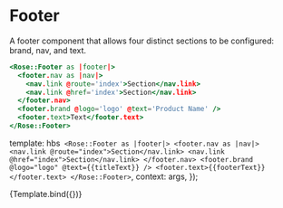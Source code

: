 
<Meta title="Rose/Footer" component="Footer" />

# Footer

A footer component that allows four distinct sections to be configured: brand, nav, and text.

```handlebars
<Rose::Footer as |footer|>
  <footer.nav as |nav|>
    <nav.link @route='index'>Section</nav.link>
    <nav.link @href='index'>Section</nav.link>
  </footer.nav>
  <footer.brand @logo='logo' @text='Product Name' />
  <footer.text>Text</footer.text>
</Rose::Footer>
```

  template: hbs`
      <Rose::Footer as |footer|>
        <footer.nav as |nav|>
          <nav.link @route="index">Section</nav.link>
          <nav.link @href="index">Section</nav.link>
        </footer.nav>
        <footer.brand @logo="logo" @text={{titleText}} />
        <footer.text>{{footerText}}</footer.text>
      </Rose::Footer>`,
  context: args,
});

<Preview>
  <Story
    name="Basic"
    args={{
      titleText: 'Brand Name',
      footerText: 'Footer Text',
    }}
  >
    {Template.bind({})}
  </Story>
</Preview>
